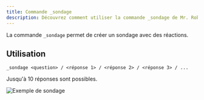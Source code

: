```yaml
---
title: Commande _sondage
description: Découvrez comment utiliser la commande _sondage de Mr. Robøt.
---
```


La commande `_sondage` permet de créer un sondage avec des réactions.

## Utilisation

```
_sondage <question> / <réponse 1> / <réponse 2> / <réponse 3> / ...
```

Jusqu'à 10 réponses sont possibles.

![Exemple de sondage](https://i.thomasbnt.dev/i/42t53.png)